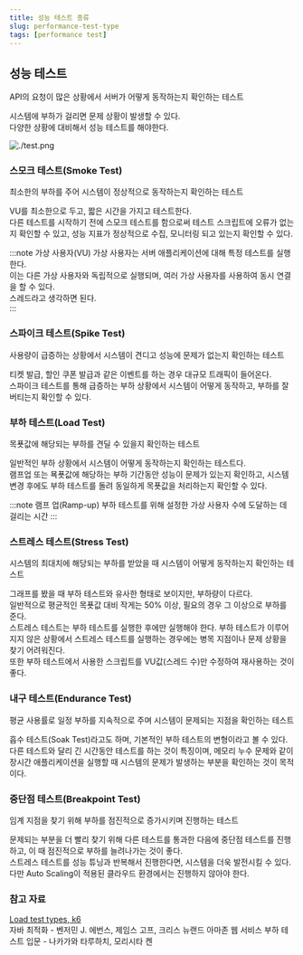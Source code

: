 ```yaml
---
title: 성능 테스트 종류
slug: performance-test-type
tags: [performance test]
---
```


## 성능 테스트

API의 요청이 많은 상황에서 서버가 어떻게 동작하는지 확인하는 테스트

시스템에 부하가 걸리면 문제 상황이 발생할 수 있다.    
다양한 상황에 대비해서 성능 테스트를 해야한다.  

![./test.png](./test.png)

### 스모크 테스트(Smoke Test)

최소한의 부하를 주어 시스템이 정상적으로 동작하는지 확인하는 테스트  

VU를 최소한으로 두고, 짧은 시간을 가지고 테스트한다.  
다른 테스트를 시작하기 전에 스모크 테스트를 함으로써 테스트 스크립트에 오류가 없는지 확인할 수 있고, 성능 지표가 정상적으로 수집, 모니터링 되고 있는지 확인할 수 있다.  

:::note 가상 사용자(VU)
가상 사용자는 서버 애플리케이션에 대해 특정 테스트를 실행한다.  
이는 다른 가상 사용자와 독립적으로 실행되며, 여러 가상 사용자를 사용하여 동시 연결을 할 수 있다.  
스레드라고 생각하면 된다.  
:::

### 스파이크 테스트(Spike Test)

사용량이 급증하는 상황에서 시스템이 견디고 성능에 문제가 없는지 확인하는 테스트  

티켓 발급, 할인 쿠폰 발급과 같은 이벤트를 하는 경우 대규모 트래픽이 들어온다.  
스파이크 테스트를 통해 급증하는 부하 상황에서 시스템이 어떻게 동작하고, 부하를 잘 버티는지 확인할 수 있다.  

### 부하 테스트(Load Test)

목푯값에 해당되는 부하를 견딜 수 있을지 확인하는 테스트  

일반적인 부하 상황에서 시스템이 어떻게 동작하는지 확인하는 테스트다.  
램프업 또는 묙푯값에 해당하는 부하 기간동안 성능이 문제가 있는지 확인하고, 시스템 변경 후에도 부하 테스트를 돌려 동일하게 목푯값을 처리하는지 확인할 수 있다.  

:::note 램프 업(Ramp-up)
부하 테스트를 위해 설정한 가상 사용자 수에 도달하는 데 걸리는 시간
:::

### 스트레스 테스트(Stress Test)  

시스템의 최대치에 해당되는 부하를 받았을 때 시스템이 어떻게 동작하는지 확인하는 테스트  

그래프를 봤을 때 부하 테스트와 유사한 형태로 보이지만, 부하량이 다르다.  
일반적으로 평균적인 목푯값 대비 작게는 50% 이상, 필요의 경우 그 이상으로 부하를 준다.  
스트레스 테스트는 부하 테스트를 실행한 후에만 실행해야 한다. 부하 테스트가 이루어지지 않은 상황에서 스트레스 테스트를 실행하는 경우에는 병목 지점이나 문제 상황을 찾기 어려워진다.  
또한 부하 테스트에서 사용한 스크립트를 VU값(스레드 수)만 수정하여 재사용하는 것이 좋다.  

### 내구 테스트(Endurance Test)  

평균 사용률로 일정 부하를 지속적으로 주며 시스템이 문제되는 지점을 확인하는 테스트  

흡수 테스트(Soak Test)라고도 하며, 기본적인 부하 테스트의 변형이라고 볼 수 있다.  
다른 테스트와 달리 긴 시간동안 테스트를 하는 것이 특징이며, 메모리 누수 문제와 같이 장시간 애플리케이션을 실행할 때 시스템의 문제가 발생하는 부분을 확인하는 것이 목적이다.  

### 중단점 테스트(Breakpoint Test)

임계 지점을 찾기 위해 부하를 점진적으로 증가시키며 진행하는 테스트

문제되는 부분을 더 빨리 찾기 위해 다른 테스트를 통과한 다음에 중단점 테스트를 진행하고, 이 때 점진적으로 부하를 늘려나가는 것이 좋다.  
스트레스 테스트를 성능 튜닝과 반복해서 진행한다면, 시스템을 더욱 발전시킬 수 있다.  
다만 Auto Scaling이 적용된 클라우드 환경에서는 진행하지 않아야 한다.  

### 참고 자료

[Load test types, k6](https://k6.io/docs/test-types/load-test-types/)  
자바 최적화 - 벤저민 J. 에번스, 제임스 고프, 크리스 뉴랜드
아마존 웹 서비스 부하 테스트 입문 - 나카가와 타루하치, 모리시타 켄  